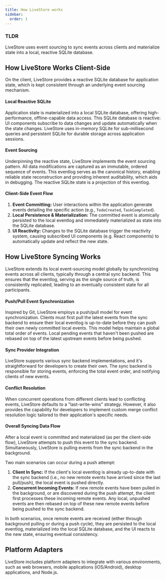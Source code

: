```yaml
---
title: How LiveStore works
sidebar:
  order: 1
---
```



### TLDR

LiveStore uses event sourcing to sync events across clients and materialize state into a local, reactive SQLite database.

<HowItWorksDiagram class="my-8" />

## How LiveStore Works Client-Side

On the client, LiveStore provides a reactive SQLite database for application state, which is kept consistent through an underlying event sourcing mechanism.

#### Local Reactive SQLite

Application state is materialized into a local SQLite database, offering high-performance, offline-capable data access. This SQLite database is reactive: UI components subscribe to data changes and update automatically when the state changes. LiveStore uses in-memory SQLite for sub-millisecond queries and persistent SQLite for durable storage across application sessions.

#### Event Sourcing

Underpinning the reactive state, LiveStore implements the event sourcing pattern. All data modifications are captured as an immutable, ordered sequence of events. This eventlog serves as the canonical history, enabling reliable state reconstruction and providing inherent auditability, which aids in debugging. The reactive SQLite state is a projection of this eventlog.

#### Client-Side Event Flow

1.  **Event Committing:** User interactions within the application generate events detailing the specific action (e.g., `TodoCreated`, `TaskCompleted`).
2.  **Local Persistence & Materialization:** The committed event is atomically persisted to the local eventlog and immediately materialized as state into the SQLite database.
3.  **UI Reactivity:** Changes to the SQLite database trigger the reactivity system, causing subscribed UI components (e.g. React components) to automatically update and reflect the new state.

## How LiveStore Syncing Works

LiveStore extends its local event-sourcing model globally by synchronizing events across all clients, typically through a central sync backend. This ensures that the eventlog, serving as the single source of truth, is consistently replicated, leading to an eventually consistent state for all participants.

#### Push/Pull Event Synchronization

Inspired by Git, LiveStore employs a push/pull model for event synchronization. Clients must first pull the latest events from the sync backend to ensure their local eventlog is up-to-date before they can push their own newly committed local events. This model helps maintain a global total order of events. Local pending events that haven't been pushed are rebased on top of the latest upstream events before being pushed.

#### Sync Provider Integration

LiveStore supports various sync backend implementations, and it's straightforward for developers to create their own. The sync backend is responsible for storing events, enforcing the total event order, and notifying clients of new events.

#### Conflict Resolution

When concurrent operations from different clients lead to conflicting events, LiveStore defaults to a "last-write-wins" strategy. However, it also provides the capability for developers to implement custom merge conflict resolution logic tailored to their application's specific needs.

#### Overall Syncing Data Flow

After a local event is committed and materialized (as per the client-side flow), LiveStore attempts to push this event to the sync backend. Simultaneously, LiveStore is pulling events from the sync backend in the background.

Two main scenarios can occur during a push attempt:

1.  **Client In Sync:** If the client's local eventlog is already up-to-date with the sync backend (i.e., no new remote events have arrived since the last pull/push), the local event is pushed directly.
2.  **Concurrent Incoming Events:** If new remote events have been pulled in the background, or are discovered during the push attempt, the client first processes these incoming remote events. Any local, unpushed events are then rebased on top of these new remote events before being pushed to the sync backend.

In both scenarios, once remote events are received (either through background pulling or during a push cycle), they are persisted to the local eventlog, materialized into the local SQLite database, and the UI reacts to the new state, ensuring eventual consistency.

## Platform Adapters

LiveStore includes platform adapters to integrate with various environments, such as web browsers, mobile applications (iOS/Android), desktop applications, and Node.js.